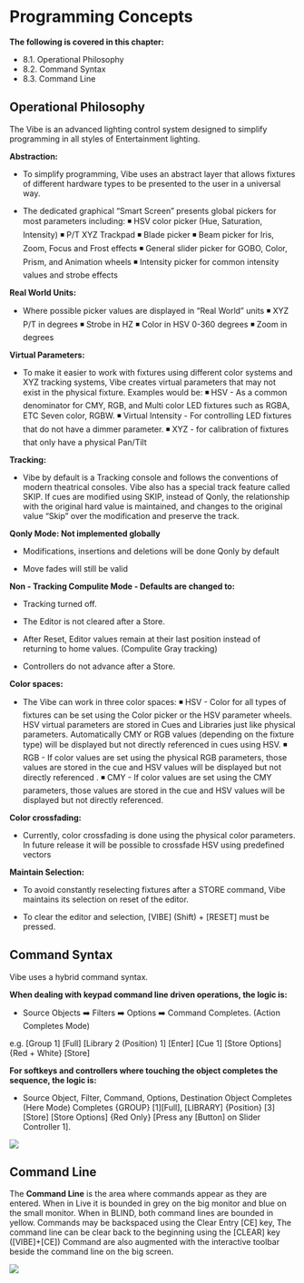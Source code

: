 # Programming Concepts


**The following is covered in this chapter:**

-  8.1. Operational Philosophy
-  8.2. Command Syntax
-  8.3. Command Line


## Operational Philosophy

The Vibe is an advanced lighting control system designed to simplify programming in all styles of Entertainment lighting.

**Abstraction:**

-   To simplify programming, Vibe uses an abstract layer that allows fixtures of different hardware types to be presented to the user in a universal way.
    
-   The dedicated graphical "Smart Screen" presents global pickers for most parameters including: ◾ HSV color picker (Hue, Saturation, Intensity) 
◾ P/T XYZ Trackpad 
◾ Blade picker 
◾ Beam picker for Iris, Zoom, Focus and Frost effects 
◾ General slider picker for GOBO, Color, Prism, and Animation wheels 
◾ Intensity picker for common intensity values and strobe effects
    

**Real World Units:**

-   Where possible picker values are displayed in "Real World" units 
◾ XYZ P/T in degrees 
◾ Strobe in HZ 
◾ Color in HSV 0-360 degrees 
◾ Zoom in degrees
    

**Virtual Parameters:**

-   To make it easier to work with fixtures using different color systems and XYZ tracking systems, Vibe creates virtual parameters that may not exist in the physical fixture. Examples would be: 
◾ HSV - As a common denominator for CMY, RGB, and Multi color LED fixtures such as RGBA, ETC Seven color, RGBW. 
◾ Virtual Intensity - For controlling LED fixtures that do not have a dimmer parameter. 
◾ XYZ - for calibration of fixtures that only have a physical Pan/Tilt
    

**Tracking:**

-   Vibe by default is a Tracking console and follows the conventions of modern theatrical consoles. Vibe also has a special track feature called SKIP. If cues are modified using SKIP, instead of Qonly, the relationship with the original hard value is maintained, and changes to the original value "Skip" over the modification and preserve the track.
    

**Qonly Mode: Not implemented globally**

-   Modifications, insertions and deletions will be done Qonly by default
    
-   Move fades will still be valid
    

**Non - Tracking Compulite Mode - Defaults are changed to:**

-   Tracking turned off.
    
-   The Editor is not cleared after a Store.
    
-   After Reset, Editor values remain at their last position instead of returning to home values. (Compulite Gray tracking)
    
-   Controllers do not advance after a Store.
    

**Color spaces:**

-   The Vibe can work in three color spaces: 
◾ HSV - Color for all types of fixtures can be set using the Color picker or the HSV parameter wheels. HSV virtual parameters are stored in Cues and Libraries just like physical parameters. Automatically CMY or RGB values (depending on the fixture type) will be displayed but not directly referenced in cues using HSV.
◾ RGB - If color values are set using the physical RGB parameters, those values are stored in the cue and HSV values will be displayed but not directly referenced .
◾ CMY - If color values are set using the CMY parameters, those values are stored in the cue and HSV values will be displayed but not directly referenced.
    

**Color crossfading:**

-   Currently, color crossfading is done using the physical color parameters. In future release it will be possible to crossfade HSV using predefined vectors
    

**Maintain Selection:**

-   To avoid constantly reselecting fixtures after a STORE command, Vibe maintains its selection on reset of the editor.
    
-   To clear the editor and selection, [VIBE] (Shift) + [RESET] must be pressed.

## Command Syntax

Vibe uses a hybrid command syntax.

**When dealing with keypad command line driven operations, the logic is:**

-   Source Objects ➡️ Filters ➡️ Options ➡️ Command Completes. (Action Completes Mode)
    

e.g. [Group 1] [Full] [Library 2 (Position) 1] [Enter] [Cue 1] [Store Options] {Red + White} [Store]

**For softkeys and controllers where touching the object completes the sequence, the logic is:**

-   Source Object, Filter, Command, Options, Destination Object Completes (Here Mode) Completes {GROUP} [1][Full], [LIBRARY] {Position} [3] [Store] [Store Options] {Red Only} [Press any [Button] on Slider Controller 1].

![](https://files.gitbook.com/v0/b/gitbook-x-prod.appspot.com/o/spaces%2F3kS90tLsADGm1ocbe7q9%2Fuploads%2FEmYCVzO9Xwt9HSC7m72H%2F8.2.webp?alt=media&token=1a34b4b3-592b-4fee-8b27-c3ae19208b19)

## Command Line

The **Command Line** is the area where commands appear as they are entered. When in Live it is bounded in grey on the big monitor and blue on the small monitor. When in BLIND, both command lines are bounded in yellow. Commands may be backspaced using the Clear Entry [CE] key, The command line can be clear back to the beginning using the [CLEAR] key ([VIBE]+[CE]) Command are also augmented with the interactive toolbar beside the command line on the big screen.

![](https://files.gitbook.com/v0/b/gitbook-x-prod.appspot.com/o/spaces%2F3kS90tLsADGm1ocbe7q9%2Fuploads%2F8xl1NHp28r162Z2ObQ8n%2F8.3.webp?alt=media&token=3ffdca98-e9d7-4d71-9c69-bcf68cbc7288)
